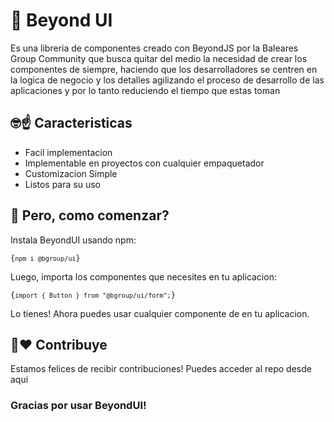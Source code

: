 
# 🏅 Beyond UI

Es una libreria de componentes creado con <ELink href="https://beyondjs.com/">BeyondJS</ELink> por la
<ELink href="https://github.com/balearesg">Baleares Group Community</ELink> que busca quitar del medio la necesidad de
crear los componentes de siempre, haciendo que los desarrolladores se centren en la logica de negocio y los detalles
agilizando el proceso de desarrollo de las aplicaciones y por lo tanto reduciendo el tiempo que estas toman

## 🤓☝ Caracteristicas

-   Facil implementacion
-   Implementable en proyectos con cualquier empaquetador
-   Customizacion Simple
-   Listos para su uso

## 🎩 Pero, como comenzar?

Instala BeyondUI usando <ELink href="https://www.npmjs.com/package/@bgroup/ui">npm:</ELink>

<Code>{`npm i @bgroup/ui`}</Code>

Luego, importa los componentes que necesites en tu aplicacion:

<Code>{`import { Button } from "@bgroup/ui/form";`}</Code>

Lo tienes! Ahora puedes usar cualquier componente de en tu aplicacion.

## 🤝❤ Contribuye

Estamos felices de recibir contribuciones! Puedes acceder al repo desde
<ELink href="https://github.com/balearesg/bgroup-ui">aqui</ELink>

### Gracias por usar BeyondUI!

